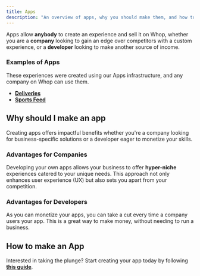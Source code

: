 ```yaml
---
title: Apps
description: "An overview of apps, why you should make them, and how to make them."
---
```


Apps allow **anybody** to create an experience and sell it on Whop, whether you are a **company** looking to gain an edge over competitors with a custom experience, or a **developer** looking to make another source of income.

### Examples of Apps

These experiences were created using our Apps infrastructure, and any company on Whop can use them.

- [**Deliveries**](/)
- [**Sports Feed**](/)

## Why should I make an app

Creating apps offers impactful benefits whether you're a company looking for business-specific solutions or a developer eager to monetize your skills.

### Advantages for Companies

Developing your own apps allows your business to offer **hyper-niche** experiences catered to your unique needs. This approach not only enhances user experience (UX) but also sets you apart from your competition.

### Advantages for Developers

As you can monetize your apps, you can take a cut every time a company users your app. This is a great way to make money, without needing to run a business.

## How to make an App

Interested in taking the plunge? Start creating your app today by following [**this guide**](/apps/create-an-app).
